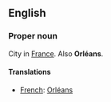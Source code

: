 ==English==

===Proper noun===

City in [[France]].  Also '''Orléans'''.

====Translations====

*[[French]]: [[Orléans]]